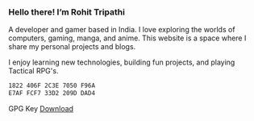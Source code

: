 ### Hello there! I’m Rohit Tripathi

A developer and gamer based in India.
I love exploring the worlds of computers, gaming, manga, and anime.
This website is a space where I share my personal projects and blogs.

I enjoy learning new technologies, building fun projects, and playing Tactical RPG's.


```bash title="My GPG Fingerprint"
1822 406F 2C3E 7050 F96A  
E7AF FCF7 33D2 209D DAD4

```

GPG Key [Download](/key/rentri.asc)